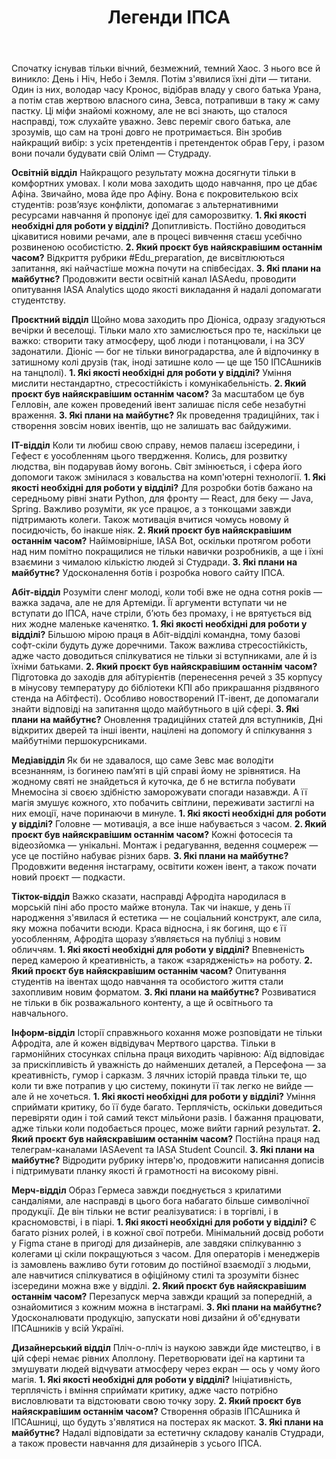 ﻿---
slug: SC departments
title: Легенди ІПСА
authors: [lisa]
tags: [IASA SC, ІПСА]
keywords: [ІПСА, СтудРада, IASA, Student Council]
---
Спочатку існував тільки вічний, безмежний, темний Хаос. З нього все й виникло: День і Ніч, Небо і Земля. Потім з'явилися їхні діти — титани. Один із них, володар часу Кронос, відібрав владу у свого батька Урана, а потім став жертвою власного сина, Зевса, потрапивши в таку ж саму пастку.
Ці міфи знайомі кожному, але не всі знають, що сталося насправді, тож слухайте уважно.
Зевс переміг свого батька, але зрозумів, що сам на троні довго не протримається. Він зробив найкращий вибір: з усіх претендентів і претенденток обрав Геру, і разом вони почали будувати свій Олімп — Студраду. 

**Освітній відділ**
Найкращого результату можна досягнути тільки в комфортних умовах. І коли мова заходить щодо навчання, про це дбає Афіна. Звичайно, мова йде про Афіну. Вона є покровителькою всіх студентів: розвʼязує конфлікти, допомагає з альтернативними ресурсами навчання й пропонує ідеї для саморозвитку.
**1. Які якості необхідні для роботи у відділі?**
Допитливість. Постійно доводиться цікавитися новими речами, але в процесі вивчення стаєш усебічно розвиненою особистістю.
**2. Який проєкт був найяскравішим останнім часом?**
Відкриття рубрики #Edu_preparation, де висвітлюються запитання, які найчастіше можна почути на співбесідах. 
**3. Які плани на майбутнє?**
Продовжити вести освітній канал IASAedu, проводити опитування IASA Analytics щодо якості викладання й надалі допомагати студентству. 

**Проєктний відділ**
Щойно мова заходить про Діоніса, одразу згадуються вечірки й веселощі. Тільки мало хто замислюється про те, наскільки це важко: створити таку атмосферу, щоб люди і потанцювали, і на ЗСУ задонатили. Діоніс — бог не тільки виноградарства, але й відпочинку в затишному колі друзів (так, іноді затишне коло — це ще 150 ІПСАшників на танцполі). 
**1. Які якості необхідні для роботи у відділі?**
Уміння мислити нестандартно, стресостійкість і комунікабельність.
**2. Який проєкт був найяскравішим останнім часом?**
За масштабом це був Гелловін, але кожен проведений івент залишає після себе незабутні враження.
**3. Які плани на майбутнє?**
Як проведення традиційних, так і створення зовсім нових івентів, що не залишать вас байдужими.

**IT-відділ**
Коли ти любиш свою справу, немов палаєш ізсередини, і Гефест є уособленням цього твердження. Колись, для розвитку людства, він подарував йому вогонь. Світ змінюється, і сфера його допомоги також змінилася з ковальства на комп'ютерні технології. 
**1. Які якості необхідні для роботи у відділі?**
Для розробки ботів бажано на середньому рівні знати Python, для фронту — React, для беку — Java, Spring. Важливо розуміти, як усе працює, а з тонкощами завжди підтримають колеги. Також мотивація вчитися чомусь новому й посидючість, бо інакше ніяк.
**2. Який проєкт був найяскравішим останнім часом?**
Найімовірніше, IASA Bot, оскільки протягом роботи над ним помітно покращилися не тільки навички розробників, а ще і їхні взаємини з чималою кількістю людей зі Студради.
**3. Які плани на майбутнє?**
Удосконалення ботів і розробка нового сайту ІПСА. 

**Абіт-відділ**
Розуміти сленг молоді, коли тобі вже не одна сотня років — важка задача, але не для Артеміди. Її аргументи вступати чи не вступати до ІПСА, наче стріли, бʼють без промаху, і не врятується від них жодне маленьке каченятко. 
**1. Які якості необхідні для роботи у відділі?**
Більшою мірою праця в Абіт-відділі командна, тому базові софт-скіли будуть дуже доречними. Також важлива стресостійкість, адже часто доводиться спілкуватися не тільки зі вступниками, але й із їхніми батьками.
**2. Який проєкт був найяскравішим останнім часом?**
Підготовка до заходів для абітурієнтів (перенесення речей з 35 корпусу в мінусову температуру до бібліотеки КПІ або прикрашання різдвяного стенда на Абітфесті). Особливо новостворений ІТ-івент, де допомагали знайти відповіді на запитання щодо майбутнього в цій сфері.
**3. Які плани на майбутнє?**
Оновлення традиційних статей для вступників, Дні відкритих дверей та інші івенти, націлені на допомогу й спілкування з майбутніми першокурсниками.

**Медіавідділ**
Як би не здавалося, що саме Зевс має володіти всезнанням, із богинею памʼяті в цій справі йому не зрівнятися. На жодному святі не знайдеться й куточка, де б не встигла побувати Мнемосіна зі своєю здібністю заморожувати спогади назавжди. А її магія змушує кожного, хто побачить світлини, переживати застиглі на них емоції, наче поринаючи в минуле.
**1. Які якості необхідні для роботи у відділі?**
Головне — мотивація, а все інше набувається з часом. 
**2. Який проєкт був найяскравішим останнім часом?**
Кожні фотосесія та відеозйомка — унікальні. Монтаж і редагування, ведення соцмереж — усе це постійно набуває різних барв.
**3. Які плани на майбутнє?**
Продовжити ведення інстаграму, освітити кожен івент, а також почати новий проєкт — подкасти.

**Тікток-відділ**
Важко сказати, насправді Афродіта народилася в морській піні або просто майже втонула. Так чи інакше, у день її народження з'явилася й естетика — не соціальний конструкт, але сила, яку можна побачити всюди. Краса відносна, і як богиня, що є її уособленням, Афродіта щоразу зʼявляється на публіці з новим обличчям.
**1. Які якості необхідні для роботи у відділі?**
Впевненість перед камерою й креативність, а також «зарядженість» на роботу.
**2. Який проєкт був найяскравішим останнім часом?**
Опитування студентів на івентах щодо навчання та особистого життя стали захопливим новим форматом.
**3. Які плани на майбутнє?**
Розвиватися не тільки в бік розважального контенту, а ще й освітнього та навчального.

**Інформ-відділ**
Історії справжнього кохання може розповідати не тільки Афродіта, але й кожен відвідувач Мертвого царства. Тільки в гармонійних стосунках спільна праця виходить чарівною: Аїд відповідає за прискіпливість й уважність до найменших деталей, а Персефона — за креативність, гумор і сарказм. З лячних історій правда тільки те, що коли ти вже потрапив у цю систему, покинути її так легко не вийде — але й не хочеться. 
**1. Які якості необхідні для роботи у відділі?**
Уміння сприймати критику, бо її буде багато. Терплячість, оскільки доведиться перевіряти один і той самий текст мільйони разів. І бажання працювати, адже тільки коли подобається процес, може вийти гарний результат. 
**2. Який проєкт був найяскравішим останнім часом?**
Постійна праця над телеграм-каналами IASAevent та IASA Student Council. 
**3. Які плани на майбутнє?**
Відродити рубрику інтерв'ю, продовжити написання дописів і підтримувати планку якості й грамотності на високому рівні.

**Мерч-відділ**
Образ Гермеса завжди поєднується з крилатими сандаліями, але насправді в цього бога набагато більше символічної продукції. Де він тільки не встиг реалізуватися: і в торгівлі, і в красномовстві, і в піарі. 
**1. Які якості необхідні для роботи у відділі?**
Є багато різних ролей, і в кожної свої потреби. Мінімальний досвід роботи у Figma стане в пригоді для дизайнерів, але завдяки спілкуванню з колегами ці скіли покращуються з часом. Для операторів і менеджерів із замовлень важливо бути готовим до постійної взаємодії з людьми, але навчитися спілкуватися в офіційному стилі та зрозуміти бізнес ізсередини можна вже у відділі.
**2. Який проєкт був найяскравішим останнім часом?**
Перезапуск мерча завжди кращий за попередній, а ознайомитися з кожним можна в інстаграмі.
**3. Які плани на майбутнє?**
Удосконалювати продукцію, запускати нові дизайни й об'єднувати ІПСАшників у всій Україні.

**Дизайнерський відділ**
Пліч-о-пліч із наукою завжди йде мистецтво, і в цій сфері немає рівних Аполлону. Перетворювати ідеї на картини та змушувати людей відчувати атмосферу через екран — ось у чому його магія. 
**1. Які якості необхідні для роботи у відділі?**
Ініціативність, терплячість і вміння сприймати критику, адже часто потрібно висловлювати та відстоювати свою точку зору. 
**2. Який проєкт був найяскравішим останнім часом?**
Створення образів ІПСАшника й ІПСАшниці, що будуть з'являтися на постерах як маскот.
**3. Які плани на майбутнє?**
Надалі відповідати за естетичну складову каналів Студради, а також провести навчання для дизайнерів з усього ІПСА.






